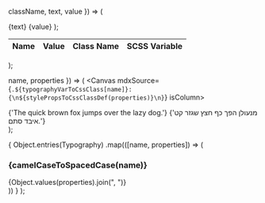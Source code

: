 
  className,
  text,
  value
}) => (
  <tr>
    <td><FontDiv className={className}>{text}</FontDiv></td>
    <td>{value}</td>
    <td><CopyToClipboard text={`.${className}`}/></td>
    <td><CopyToClipboard text={`$${className}`}/></td>
  </tr>
);

  <table>
    <thead>
    <tr>
      <th>Name</th>
      <th>Value</th>
      <th>Class Name</th>
      <th>SCSS Variable</th>
    </tr>
    </thead>
    <tbody>
    <WeightRow className="ri-font-weight-regular" text="Regular רגיל" value="400"/>
    <WeightRow className="ri-font-weight-bold" text="Bold בולד" value="700"/>
    </tbody>
  </table>
);

  name,
  properties
}) => (
  <Canvas mdxSource={`.${typographyVarToCssClass[name]}: {\n${stylePropsToCssClassDef(properties)}\n}`} isColumn>
    <div style={properties}>
      <LtrDiv>{'The quick brown fox jumps over the lazy dog.'}</LtrDiv>
      <RtlDiv>{'מנעולן הפך כף חצץ שגזר קט איבד סתם.'}</RtlDiv>
    </div>
  </Canvas>
);

  <LtrDiv>
    {
      Object.entries(Typography)
        .map(([name, properties]) => (
          <div key={name} className="padding-m">
            <h3>{camelCaseToSpacedCase(name)}</h3>
            <Subtitle>
              <div>{Object.values(properties).join(", ")}</div>
              <CopyToClipboard text={`.${typographyVarToCssClass[name]}`}/>
            </Subtitle>
            <TypographyPreview name={name} properties={properties}/>
          </div>
        ))
    }
  </LtrDiv>
);
